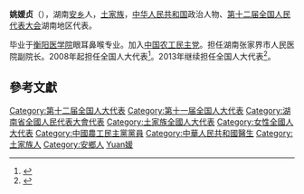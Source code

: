 '''姚媛贞'''（{{bd|1965年||}}），湖南[[安乡|安乡]]人，[[土家族|土家族]]，[[中华人民共和国|中华人民共和国]]政治人物、[[第十二届全国人民代表大会|第十二届全国人民代表大会]]湖南地区代表。

毕业于[[衡阳医学院|衡阳医学院]]眼耳鼻喉专业。加入[[中国农工民主党|中国农工民主党]]。担任湖南张家界市人民医院副院长。2008年起担任全国人大代表<ref>{{cite news|title=全国人大代表信息-姚媛贞|url=http://210.82.31.1:8084/delegate/viewDelegate.action?dbid=111763|accessdate=2013-04-05|newspaper=全国人大网|archive-url=https://web.archive.org/web/20140517164426/http://www.npc.gov.cn/delegate/viewDelegate.action?dbid=111763|archive-date=2014-05-17|dead-url=yes}}</ref>。2013年继续担任全国人大代表<ref>{{cite news|title=全国人大代表信息-姚媛贞|url=http://210.82.31.1:8084/delegate/viewDelegate.action?dbid=121729|accessdate=2013-04-05|newspaper=全国人大网|archive-url=https://web.archive.org/web/20140517164410/http://www.npc.gov.cn/delegate/viewDelegate.action?dbid=121729|archive-date=2014-05-17|dead-url=yes}}</ref>。

==參考文獻==
{{reflist}}
{{中国政治人物小作品}}
{{DEFAULTSORT:Yao姚}}
[[Category:第十二届全国人大代表|Category:第十二届全国人大代表]]
[[Category:第十一届全国人大代表|Category:第十一届全国人大代表]]
[[Category:湖南省全國人民代表大會代表|Category:湖南省全國人民代表大會代表]]
[[Category:土家族全國人大代表|Category:土家族全國人大代表]]
[[Category:女性全國人大代表|Category:女性全國人大代表]]
[[Category:中國農工民主黨黨員|Category:中國農工民主黨黨員]]
[[Category:中華人民共和國醫生|Category:中華人民共和國醫生]]
[[Category:土家族人|Category:土家族人]]
[[Category:安鄉人|Category:安鄉人]]
[[Category:姚姓|Yuan媛]]